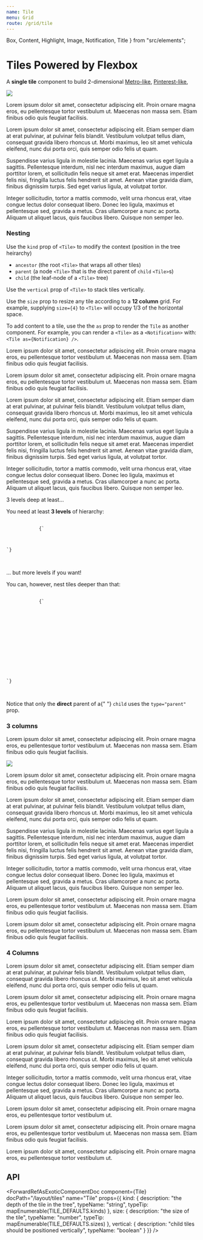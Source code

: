 ```yaml
---
name: Tile
menu: Grid
route: /grid/tile
---
```



  Box,
  Content,
  Highlight,
  Image,
  Notification,
  Title
} from "src/elements";

# Tiles Powered by Flexbox

A **single tile** component to build 2-dimensional
[Metro-like](<https://en.wikipedia.org/wiki/Metro_(design_language)>),
[Pinterest-like](https://www.pinterest.com),

<Playground>
  <Tile kind="ancestor">
    <Tile size={8} vertical>
      <Tile>
        <Tile kind="parent" vertical>
          <Tile as={Notification} kind="child" color="primary">
            <Title>Vertical...</Title>
            <Title subtitle>Top tile</Title>
          </Tile>
          <Tile as={Notification} kind="child" color="warning">
            <Title>Tiles...</Title>
            <Title subtitle>Bottom Tile...</Title>
          </Tile>
        </Tile>
        <Tile kind="parent">
          <Tile as={Notification} kind="child" color="info">
            <Title>Middle Tile...</Title>
            <Title subtitle>With an image</Title>
            <Image.Container size="4by3">
              <Image src="https://bulma.io/images/placeholders/640x480.png" />
            </Image.Container>
          </Tile>
        </Tile>
      </Tile>
      <Tile kind="parent">
        <Tile as={Notification} kind="child" color="danger">
          <Title>Wide tile</Title>
          <Title subtitle>Aligned with the right tile</Title>
          <Content>
            <p>
              Lorem ipsum dolor sit amet, consectetur adipiscing elit. Proin
              ornare magna eros, eu pellentesque tortor vestibulum ut. Maecenas
              non massa sem. Etiam finibus odio quis feugiat facilisis.
            </p>
          </Content>
        </Tile>
      </Tile>
    </Tile>
    <Tile kind="parent">
      <Tile as={Notification} kind="child" color="success">
        <Content>
          <Title>Tall tile</Title>
          <Title subtitle>With even more content</Title>
          <Content>
            <p>
              Lorem ipsum dolor sit amet, consectetur adipiscing elit. Etiam
              semper diam at erat pulvinar, at pulvinar felis blandit.
              Vestibulum volutpat tellus diam, consequat gravida libero rhoncus
              ut. Morbi maximus, leo sit amet vehicula eleifend, nunc dui porta
              orci, quis semper odio felis ut quam.
            </p>
            <p>
              Suspendisse varius ligula in molestie lacinia. Maecenas varius
              eget ligula a sagittis. Pellentesque interdum, nisl nec interdum
              maximus, augue diam porttitor lorem, et sollicitudin felis neque
              sit amet erat. Maecenas imperdiet felis nisi, fringilla luctus
              felis hendrerit sit amet. Aenean vitae gravida diam, finibus
              dignissim turpis. Sed eget varius ligula, at volutpat tortor.
            </p>
            <p>
              Integer sollicitudin, tortor a mattis commodo, velit urna rhoncus
              erat, vitae congue lectus dolor consequat libero. Donec leo
              ligula, maximus et pellentesque sed, gravida a metus. Cras
              ullamcorper a nunc ac porta. Aliquam ut aliquet lacus, quis
              faucibus libero. Quisque non semper leo.
            </p>
          </Content>
        </Content>
      </Tile>
    </Tile>
  </Tile>
</Playground>

### Nesting

Use the `kind` prop of `<Tile>` to modify the context (position in the tree heirarchy)

- `ancestor` (the root `<Tile>` that wraps all other tiles)
- `parent` (a node `<Tile>` that is the direct parent of `child` `<Tile>`s)
- `child` (the leaf-node of a `<Tile>` tree)

Use the `vertical` prop of `<Tile>` to stack tiles vertically.

Use the `size` prop to resize any tile according to a **12 column** grid.
For example, supplying `size={4}` to `<Tile>` will occupy 1/3 of the horizontal space.

To add content to a tile, use the the `as` prop to render the `Tile` as another component.
For example, you can render a `<Tile>` as a `<Notification>` with: `<Tile as={Notification} />`.

<Playground>
  <Tile kind="ancestor">
    <Tile size={4} kind="parent" vertical>
      <Tile as={Box} kind="child">
        <Title as="p">One</Title>
        <p>
          Lorem ipsum dolor sit amet, consectetur adipiscing elit. Proin ornare
          magna eros, eu pellentesque tortor vestibulum ut. Maecenas non massa
          sem. Etiam finibus odio quis feugiat facilisis.
        </p>
      </Tile>
      <Tile as={Box} kind="child">
        <Title as="p">Two</Title>
        <p>
          Lorem ipsum dolor sit amet, consectetur adipiscing elit. Proin ornare
          magna eros, eu pellentesque tortor vestibulum ut. Maecenas non massa
          sem. Etiam finibus odio quis feugiat facilisis.
        </p>
      </Tile>
    </Tile>
    <Tile kind="parent">
      <Tile as={Box} kind="child">
        <Title as="p">Three</Title>
        <p>
          Lorem ipsum dolor sit amet, consectetur adipiscing elit. Etiam semper
          diam at erat pulvinar, at pulvinar felis blandit. Vestibulum volutpat
          tellus diam, consequat gravida libero rhoncus ut. Morbi maximus, leo
          sit amet vehicula eleifend, nunc dui porta orci, quis semper odio
          felis ut quam.
        </p>
        <p>
          Suspendisse varius ligula in molestie lacinia. Maecenas varius eget
          ligula a sagittis. Pellentesque interdum, nisl nec interdum maximus,
          augue diam porttitor lorem, et sollicitudin felis neque sit amet erat.
          Maecenas imperdiet felis nisi, fringilla luctus felis hendrerit sit
          amet. Aenean vitae gravida diam, finibus dignissim turpis. Sed eget
          varius ligula, at volutpat tortor.
        </p>
        <p>
          Integer sollicitudin, tortor a mattis commodo, velit urna rhoncus
          erat, vitae congue lectus dolor consequat libero. Donec leo ligula,
          maximus et pellentesque sed, gravida a metus. Cras ullamcorper a nunc
          ac porta. Aliquam ut aliquet lacus, quis faucibus libero. Quisque non
          semper leo.
        </p>
      </Tile>
    </Tile>
  </Tile>
</Playground>

<Message color="danger">
  <Message.Header>3 levels deep at least...</Message.Header>
  <Message.Body>
    <Content>
      <p>
        You need at least <strong>3 levels</strong> of hierarchy:
      </p>
      <Highlight as="figure" textAlign="left">
        <pre>
          <code>
            {`<Tile kind="ancestor">
  <Tile kind="parent">
    <Tile kind="child" />
  </Tile>
</Tile>`}
          </code>
        </pre>
      </Highlight>
    </Content>
  </Message.Body>
</Message>

<Message color="success">
  <Message.Header>... but more levels if you want!</Message.Header>
  <Message.Body>
    <Content>
      <p>You can, however, nest tiles deeper than that:</p>
      <Highlight as="figure" textAlign="left">
        <pre>
          <code>
            {`<Tile kind="ancestor">
  <Tile vertical size={8}>
    <Tile>
      <Tile kind="parent" vertical>
        <Tile kind="child" />
        <Tile kind="child" />
      </Tile>
      <Tile kind="parent">
        <Tile kind="child" />
      </Tile>
    </Tile>
    <Tile kind="parent">
      <Tile kind="child" />
    </Tile>
  </Tile>
</Tile>`}
          </code>
        </pre>
      </Highlight>
      <p>
        Notice that only the <strong>direct</strong> parent of a{" "}
        <code>child</code> uses the
        <code>type="parent"</code> prop.
      </p>
    </Content>
  </Message.Body>
</Message>

### 3 columns

<Playground>
  <Tile kind="ancestor">
    <Tile kind="parent">
      <Tile as={Box} kind="child">
        <Title as="p">Hello world</Title>
        <Title as="p" subtitle>
          What is up?
        </Title>
      </Tile>
    </Tile>
    <Tile kind="parent">
      <Tile as={Box} kind="child">
        <Title as="p">Foo</Title>
        <Title as="p" subtitle>
          Bar
        </Title>
      </Tile>
    </Tile>
    <Tile kind="parent">
      <Tile as={Box} kind="child">
        <Title as="p">Third column</Title>
        <Title as="p" subtitle>
          With some content
        </Title>
        <Content>
          <p>
            Lorem ipsum dolor sit amet, consectetur adipiscing elit. Proin
            ornare magna eros, eu pellentesque tortor vestibulum ut. Maecenas
            non massa sem. Etiam finibus odio quis feugiat facilisis.
          </p>
        </Content>
      </Tile>
    </Tile>
  </Tile>
  <Tile kind="ancestor">
    <Tile vertical size={8}>
      <Tile>
        <Tile kind="parent" vertical>
          <Tile as={Box} kind="child">
            <Title as="p">Vertical titles</Title>
            <Title as="p" subtitle>
              Top box
            </Title>
          </Tile>
          <Tile as={Box} kind="child">
            <Title as="p">Vertical titles</Title>
            <Title as="p" subtitle>
              Bottom box
            </Title>
          </Tile>
        </Tile>
        <Tile kind="parent">
          <Tile as={Box} kind="child">
            <Title as="p">Middle box</Title>
            <Title as="p" subtitle>
              With an image
            </Title>
            <Image.Container size="4by3">
              <Image src="https://bulma.io/images/placeholders/640x480.png" />
            </Image.Container>
          </Tile>
        </Tile>
      </Tile>
      <Tile kind="parent">
        <Tile as={Box} kind="child">
          <Title as="p">Wide column</Title>
          <Title as="p" subtitle>
            Aligned with the right column
          </Title>
          <Content>
            <p>
              Lorem ipsum dolor sit amet, consectetur adipiscing elit. Proin
              ornare magna eros, eu pellentesque tortor vestibulum ut. Maecenas
              non massa sem. Etiam finibus odio quis feugiat facilisis.
            </p>
          </Content>
        </Tile>
      </Tile>
    </Tile>
    <Tile kind="parent">
      <Tile as={Box} kind="child">
        <Content>
          <Title as="p">Tall column</Title>
          <Title as="p" subtitle>
            With even more content
          </Title>
          <Content>
            <p>
              Lorem ipsum dolor sit amet, consectetur adipiscing elit. Etiam
              semper diam at erat pulvinar, at pulvinar felis blandit.
              Vestibulum volutpat tellus diam, consequat gravida libero rhoncus
              ut. Morbi maximus, leo sit amet vehicula eleifend, nunc dui porta
              orci, quis semper odio felis ut quam.
            </p>
            <p>
              Suspendisse varius ligula in molestie lacinia. Maecenas varius
              eget ligula a sagittis. Pellentesque interdum, nisl nec interdum
              maximus, augue diam porttitor lorem, et sollicitudin felis neque
              sit amet erat. Maecenas imperdiet felis nisi, fringilla luctus
              felis hendrerit sit amet. Aenean vitae gravida diam, finibus
              dignissim turpis. Sed eget varius ligula, at volutpat tortor.
            </p>
            <p>
              Integer sollicitudin, tortor a mattis commodo, velit urna rhoncus
              erat, vitae congue lectus dolor consequat libero. Donec leo
              ligula, maximus et pellentesque sed, gravida a metus. Cras
              ullamcorper a nunc ac porta. Aliquam ut aliquet lacus, quis
              faucibus libero. Quisque non semper leo.
            </p>
          </Content>
        </Content>
      </Tile>
    </Tile>
  </Tile>
  <Tile kind="ancestor">
    <Tile kind="parent">
      <Tile as={Box} kind="child">
        <Title as="p">Side column</Title>
        <Title as="p" subtitle>
          With some content
        </Title>
        <Content>
          <p>
            Lorem ipsum dolor sit amet, consectetur adipiscing elit. Proin
            ornare magna eros, eu pellentesque tortor vestibulum ut. Maecenas
            non massa sem. Etiam finibus odio quis feugiat facilisis.
          </p>
        </Content>
      </Tile>
    </Tile>
    <Tile kind="parent" size={8}>
      <Tile as={Box} kind="child">
        <Title as="p">Main column</Title>
        <Title as="p" subtitle>
          With some content
        </Title>
        <Content>
          <p>
            Lorem ipsum dolor sit amet, consectetur adipiscing elit. Proin
            ornare magna eros, eu pellentesque tortor vestibulum ut. Maecenas
            non massa sem. Etiam finibus odio quis feugiat facilisis.
          </p>
        </Content>
      </Tile>
    </Tile>
  </Tile>
</Playground>

### 4 Columns

<Playground>
  <Tile kind="ancestor">
    <Tile kind="parent">
      <Tile as={Box} kind="child">
        <Title as="p">One</Title>
        <Title as="p" subtitle>
          Subtitle
        </Title>
      </Tile>
    </Tile>
    <Tile kind="parent">
      <Tile as={Box} kind="child">
        <Title as="p">Two</Title>
        <Title as="p" subtitle>
          Subtitle
        </Title>
      </Tile>
    </Tile>
    <Tile kind="parent">
      <Tile as={Box} kind="child">
        <Title as="p">Three</Title>
        <Title as="p" subtitle>
          Subtitle
        </Title>
      </Tile>
    </Tile>
    <Tile kind="parent">
      <Tile as={Box} kind="child">
        <Title as="p">Four</Title>
        <Title as="p" subtitle>
          Subtitle
        </Title>
      </Tile>
    </Tile>
  </Tile>

<Tile kind="ancestor">
  <Tile vertical size={9}>
    <Tile>
      <Tile kind="parent">
        <Tile as={Box} kind="child">
          <Title as="p">Five</Title>
          <Title as="p" subtitle>
            Subtitle
          </Title>
          <Content>
            <p>
              Lorem ipsum dolor sit amet, consectetur adipiscing elit. Etiam
              semper diam at erat pulvinar, at pulvinar felis blandit.
              Vestibulum volutpat tellus diam, consequat gravida libero rhoncus
              ut. Morbi maximus, leo sit amet vehicula eleifend, nunc dui porta
              orci, quis semper odio felis ut quam.
            </p>
          </Content>
        </Tile>
      </Tile>
      <Tile vertical size={8}>
        <Tile>
          <Tile kind="parent">
            <Tile as={Box} kind="child">
              <Title as="p">Six</Title>
              <Title as="p" subtitle>
                Subtitle
              </Title>
            </Tile>
          </Tile>
          <Tile kind="parent">
            <Tile as={Box} kind="child">
              <Title as="p">Seven</Title>
              <Title as="p" subtitle>
                Subtitle
              </Title>
            </Tile>
          </Tile>
        </Tile>
        <Tile kind="parent">
          <Tile as={Box} kind="child">
            <Title as="p">Eight</Title>
            <Title as="p" subtitle>
              Subtitle
            </Title>
          </Tile>
        </Tile>
      </Tile>
    </Tile>
    <Tile>
      <Tile kind="parent" size={8}>
        <Tile as={Box} kind="child">
          <Title as="p">Nine</Title>
          <Title as="p" subtitle>
            Subtitle
          </Title>
          <Content>
            <p>
              Lorem ipsum dolor sit amet, consectetur adipiscing elit. Proin
              ornare magna eros, eu pellentesque tortor vestibulum ut. Maecenas
              non massa sem. Etiam finibus odio quis feugiat facilisis.
            </p>
          </Content>
        </Tile>
      </Tile>
      <Tile kind="parent">
        <Tile as={Box} kind="child">
          <Title as="p">Ten</Title>
          <Title as="p" subtitle>
            Subtitle
          </Title>
          <Content>
            <p>
              Lorem ipsum dolor sit amet, consectetur adipiscing elit. Proin
              ornare magna eros, eu pellentesque tortor vestibulum ut. Maecenas
              non massa sem. Etiam finibus odio quis feugiat facilisis.
            </p>
          </Content>
        </Tile>
      </Tile>
    </Tile>
  </Tile>
  <Tile kind="parent">
    <Tile as={Box} kind="child">
      <Content>
        <Title as="p">Eleven</Title>
        <Title as="p" subtitle>
          Subtitle
        </Title>
        <Content>
          <p>
            Lorem ipsum dolor sit amet, consectetur adipiscing elit. Etiam
            semper diam at erat pulvinar, at pulvinar felis blandit. Vestibulum
            volutpat tellus diam, consequat gravida libero rhoncus ut. Morbi
            maximus, leo sit amet vehicula eleifend, nunc dui porta orci, quis
            semper odio felis ut quam.
          </p>
          <p>
            Integer sollicitudin, tortor a mattis commodo, velit urna rhoncus
            erat, vitae congue lectus dolor consequat libero. Donec leo ligula,
            maximus et pellentesque sed, gravida a metus. Cras ullamcorper a
            nunc ac porta. Aliquam ut aliquet lacus, quis faucibus libero.
            Quisque non semper leo.
          </p>
        </Content>
      </Content>
    </Tile>
  </Tile>
</Tile>

  <Tile kind="ancestor">
    <Tile kind="parent">
      <Tile as={Box} kind="child">
        <Title as="p">Twelve</Title>
        <Title as="p" subtitle>
          Subtitle
        </Title>
        <Content>
          <p>
            Lorem ipsum dolor sit amet, consectetur adipiscing elit. Proin
            ornare magna eros, eu pellentesque tortor vestibulum ut.
          </p>
        </Content>
      </Tile>
    </Tile>
    <Tile kind="parent" size={6}>
      <Tile as={Box} kind="child">
        <Title as="p">Thirteen</Title>
        <Title as="p" subtitle>
          Subtitle
        </Title>
        <Content>
          <p>
            Lorem ipsum dolor sit amet, consectetur adipiscing elit. Proin
            ornare magna eros, eu pellentesque tortor vestibulum ut.
            Maecenas non massa sem. Etiam finibus odio quis feugiat
            facilisis.
          </p>
        </Content>
      </Tile>
    </Tile>
    <Tile kind="parent">
      <Tile as={Box} kind="child">
        <Title as="p">Fourteen</Title>
        <Title as="p" subtitle>
          Subtitle
        </Title>
        <Content>
          <p>
            Lorem ipsum dolor sit amet, consectetur adipiscing elit. Proin
            ornare magna eros, eu pellentesque tortor vestibulum ut.
          </p>
        </Content>
      </Tile>
    </Tile>
  </Tile>
</Playground>

## API

<ForwardRefAsExoticComponentDoc
  component={Tile}
  docPath="/layout/tiles"
  name="Tile"
  props={{
    kind: {
      description: "the depth of the tile in the tree",
      typeName: "string",
      typeTip: mapEnumerable(TILE_DEFAULTS.kinds)
    },
    size: {
      description: "the size of the tile",
      typeName: "number",
      typeTip: mapEnumerable(TILE_DEFAULTS.sizes)
    },
    vertical: {
      description: "child tiles should be positioned vertically",
      typeName: "boolean"
    }
  }}
/>
